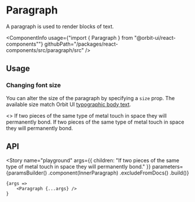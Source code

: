 
<Meta
    title="Components/Paragraph"
    id="paragraph"
/>

# Paragraph

<Tagline>A paragraph is used to render blocks of text.</Tagline>

<ComponentInfo
    usage={"import { Paragraph } from \"@orbit-ui/react-components\""}
    githubPath="/packages/react-components/src/paragraph/src"
/>

## Usage

### Changing font size

You can alter the size of the paragraph by specifying a `size` prop. The available size match Orbit UI [typographic body text](?path=/docs/typography--page#body).

<Canvas>
    <Story name="size">
        <>
            <Paragraph>If two pieces of the same type of metal touch in space they will permanently bond.</Paragraph>
            <Paragraph size="sm">If two pieces of the same type of metal touch in space they will permanently bond.</Paragraph>
        </>
    </Story>
</Canvas>

## API

<ArgsTable of={InnerParagraph} />

<Story
    name="playground"
    args={{
        children: "If two pieces of the same type of metal touch in space they will permanently bond."
    }}
    parameters={paramsBuilder()
        .component(InnerParagraph)
        .excludeFromDocs()
        .build()}
>
    {args =>
        <Paragraph {...args} />
    }
</Story>
